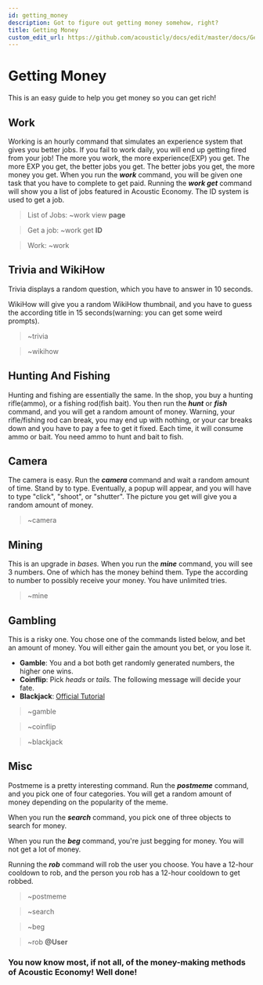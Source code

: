 ```yaml
---
id: getting_money
description: Got to figure out getting money somehow, right?
title: Getting Money
custom_edit_url: https://github.com/acousticly/docs/edit/master/docs/Getting%20Money.mdx
---
```


# Getting Money

This is an easy guide to help you get money so you can get rich!

## Work

Working is an hourly command that simulates an experience system that gives you better jobs. If you fail to work daily, you will end up getting fired from your job! The more you work, the more experience(EXP) you get. The more EXP you get, the better jobs you get. The better jobs you get, the more money you get. When you run the **_work_** command, you will be given one task that you have to complete to get paid. Running the **_work get_** command will show you a list of jobs featured in Acoustic Economy. The ID system is used to get a job.

> List of Jobs: ~work view **page**

> Get a job: ~work get **ID**

> Work: ~work

## Trivia and WikiHow

Trivia displays a random question, which you have to answer in 10 seconds.

WikiHow will give you a random WikiHow thumbnail, and you have to guess the according title in 15 seconds(warning: you can get some weird prompts).

> ~trivia

> ~wikihow

## Hunting And Fishing

Hunting and fishing are essentially the same. In the shop, you buy a hunting rifle(ammo), or a fishing rod(fish bait). You then run the **_hunt_** or **_fish_** command, and you will get a random amount of money. Warning, your rifle/fishing rod can break, you may end up with nothing, or your car breaks down and you have to pay a fee to get it fixed. Each time, it will consume ammo or bait. You need ammo to hunt and bait to fish.

## Camera

The camera is easy. Run the **_camera_** command and wait a random amount of time. Stand by to type. Eventually, a popup will appear, and you will have to type "click", "shoot", or "shutter". The picture you get will give you a random amount of money.

> ~camera

## Mining

This is an upgrade in _bases._ When you run the **_mine_** command, you will see 3 numbers. One of which has the money behind them. Type the according to number to possibly receive your money. You have unlimited tries.

> ~mine

## Gambling

This is a risky one. You chose one of the commands listed below, and bet an amount of money. You will either gain the amount you bet, or you lose it.

- **Gamble**: You and a bot both get randomly generated numbers, the higher one wins.
- **Coinflip**: Pick _heads_ or _tails._ The following message will decide your fate.
- **Blackjack**: [Official Tutorial](https://bicyclecards.com/how-to-play/blackjack/)

> ~gamble

> ~coinflip

> ~blackjack

## Misc

Postmeme is a pretty interesting command. Run the **_postmeme_** command, and you pick one of four categories. You will get a random amount of money depending on the popularity of the meme.

When you run the **_search_** command, you pick one of three objects to search for money.

When you run the **_beg_** command, you're just begging for money. You will not get a lot of money.

Running the **_rob_** command will rob the user you choose. You have a 12-hour cooldown to rob, and the person you rob has a 12-hour cooldown to get robbed.

> ~postmeme

> ~search

> ~beg

> ~rob **@User**

### You now know most, if not all, of the money-making methods of Acoustic Economy! Well done!
